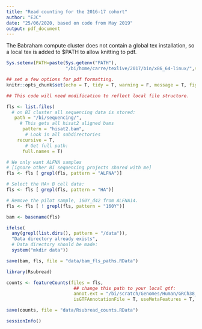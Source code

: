 ```yaml
---
title: "Read counting for the 2016-17 cohort"
author: "EJC"
date: "25/06/2020, based on code from May 2019"
output: pdf_document
---
```


The Babraham compute cluster does not contain a global tex installation, so a local tex is added to $PATH to allow knitting to pdf.

```r
Sys.setenv(PATH=paste(Sys.getenv("PATH"),
                      "/bi/home/carre/texlive/2017/bin/x86_64-linux/",sep=":"))

```

```r

## set a few options for pdf formatting.
knitr::opts_chunk$set(echo = T, tidy = T, warning = F, message = T, fig.width = 7, fig.height = 4.5, tidy.opts=list(width.cutoff=60))
```

```r

## This code will need modification to reflect local file structure.

fls <- list.files(
  # on BI cluster all sequencing data is stored:
   path = "/bi/sequencing/",
     # This gets all hisat2 aligned bams
      pattern = "hisat2.bam", 
       # Look in all subdirectories
    recursive = T,
       # Get full path:
      full.names = T)

# We only want ALFNA samples
# [ignore other BI sequencing projects shared with me]
fls <- fls [ grepl(fls, pattern = "ALFNA")]

# Select the HA+ B cell data:
fls <- fls [ grepl(fls, pattern = "HA")]

# Remove the pilot sample, 160Y_d42 from ALFNA14.
fls <- fls [ ! grepl(fls, pattern = "160Y")]

bam <- basename(fls)

ifelse(
  any(grepl(list.dirs(), pattern = "/data")),
  "Data directory already exists",
  # Data directory should be made:
  system("mkdir data"))

save(bam, fls, file = "data/bam_fls_paths.RData")

```

```r

library(Rsubread)

counts <- featureCounts(files = fls, 
                         ## change this path to your local gtf:
                         annot.ext = "/bi/scratch/Genomes/Human/GRCh38_ERCC/Homo_sapiens.GRCh38.87.gtf",
                         isGTFAnnotationFile = T, useMetaFeatures = T, nthreads = 7 )

save(counts, file = "data/Rsubread_counts.RData")

```

```r

sessionInfo()

```